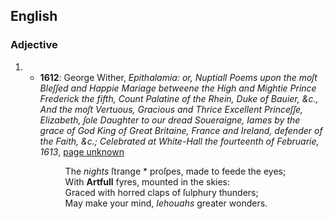 ==English==

===Adjective===
{{en-adj}}

# {{obsolete spelling of|artful}}
#* '''1612''': George Wither, ''Epithalamia: or, Nuptiall Poems upon the moſt Bleſſed and Happie Mariage betweene the High and Mightie Prince Frederick the fifth, Count Palatine of the Rhein, Duke of Bauier, &c., And the moſt Vertuous, Gracious and Thrice Excellent Princeſſe, Elizabeth, ſole Daughter to our dread Soueraigne, Iames by the grace of God King of Great Britaine, France and Ireland, defender of the Faith, &c.; Celebrated at White-Hall the fourteenth of Februarie, 1613'', <span class="plainlinks">[http://books.google.co.uk/books?id=Wlj902XoqkkC&pg=PT18&dq=%22artfull%22&hl=en&ei=DbhZTJyTAYj44ganp6CKDQ&sa=X&oi=book_result&ct=result&resnum=4&ved=0CDkQ6AEwAw#v=onepage&q=%22artfull%22&f=false page unknown]</span>
#*: The ''nights'' ſtrange * proſpe{{ctlig}}s, made to feede the eyes;<br/>With '''Artfull''' fyres, mounted in the s&#x200d;kies:<br/>Graced with horred claps of ſulphury thunders;<br/>May make your mind, ''Iehouahs'' greater wonders.
{{count page|[[Wiktionary:Page count]]}}